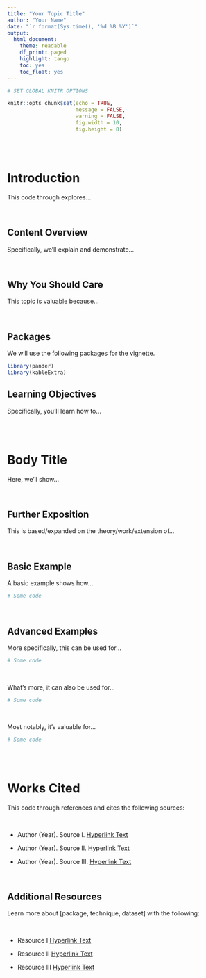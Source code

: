 ```yaml
---
title: "Your Topic Title"
author: "Your Name"
date: "`r format(Sys.time(), '%d %B %Y')`"
output:
  html_document:
    theme: readable
    df_print: paged
    highlight: tango
    toc: yes
    toc_float: yes
---
```


```r

# SET GLOBAL KNITR OPTIONS

knitr::opts_chunk$set(echo = TRUE, 
                      message = FALSE, 
                      warning = FALSE, 
                      fig.width = 10, 
                      fig.height = 8)
```

<br>
<br>

# Introduction

This code through explores...

<br>

## Content Overview

Specifically, we'll explain and demonstrate...

<br>

## Why You Should Care

This topic is valuable because...

<br>

## Packages

We will use the following packages for the vignette.

```r
library(pander)
library(kableExtra)
```

## Learning Objectives

Specifically, you'll learn how to...

<br>
<br>

# Body Title

Here, we'll show...

<br>

## Further Exposition

This is based/expanded on the theory/work/extension of... 

<br>

## Basic Example

A basic example shows how...

```r

# Some code

```

<br>

## Advanced Examples

More specifically, this can be used for...

```r

# Some code

```

<br>

What's more, it can also be used for...

```r

# Some code

```

<br>

Most notably, it's valuable for...

```r

# Some code

```

<br> 
<br>


# Works Cited

This code through references and cites the following sources:

<br>

* Author (Year). Source I. [Hyperlink Text](https://www.google.com)

* Author (Year). Source II. [Hyperlink Text](https://www.google.com)

* Author (Year). Source III. [Hyperlink Text](https://www.google.com)

<br>

## Additional Resources

Learn more about [package, technique, dataset] with the following:

<br>

* Resource I [Hyperlink Text](https://www.google.com)

* Resource II [Hyperlink Text](https://www.google.com)

* Resource III [Hyperlink Text](https://www.google.com)

<br>
<br>


<br>